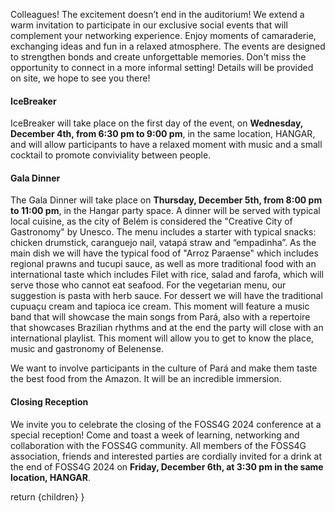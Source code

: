 

<Head>
  <title>Social Events</title>
</Head>

Colleagues! The excitement doesn’t end in the auditorium! We extend a warm invitation to participate in our exclusive social events that will complement your networking experience. Enjoy moments of camaraderie, exchanging ideas and fun in a relaxed atmosphere. The events are designed to strengthen bonds and create unforgettable memories. Don't miss the opportunity to connect in a more informal setting! Details will be provided on site, we hope to see you there!

#### IceBreaker

IceBreaker will take place on the first day of the event, on **Wednesday, December 4th, from 6:30 pm to 9:00 pm**, in the same location, HANGAR, and will allow participants to have a relaxed moment with music and a small cocktail to promote conviviality between people.

#### Gala Dinner

The Gala Dinner will take place on **Thursday, December 5th, from 8:00 pm to 11:00 pm**, in the Hangar party space.
A dinner will be served with typical local cuisine, as the city of Belém is considered the "Creative City of Gastronomy" by Unesco.
The menu includes a starter with typical snacks: chicken drumstick, caranguejo nail, vatapá straw and “empadinha”. As the main dish we will have the typical food of "Arroz Paraense" which includes regional prawns and tucupi sauce, as well as more traditional food with an international taste which includes Filet with rice, salad and farofa, which will serve those who cannot eat seafood. For the vegetarian menu, our suggestion is pasta with herb sauce. For dessert we will have the traditional cupuaçu cream and tapioca ice cream.
This moment will feature a music band that will showcase the main songs from Pará, also with a repertoire that showcases Brazilian rhythms and at the end the party will close with an international playlist. This moment will allow you to get to know the place, music and gastronomy of Belenense.

We want to involve participants in the culture of Pará and make them taste the best food from the Amazon. It will be an incredible immersion.

#### Closing Reception

We invite you to celebrate the closing of the FOSS4G 2024 conference at a special reception! Come and toast a week of learning, networking and collaboration with the FOSS4G community. All members of the FOSS4G association, friends and interested parties are cordially invited for a drink at the end of FOSS4G 2024 on **Friday, December 6th, at 3:30 pm in the same location, HANGAR**.

  return <MdxLayout>{children}</MdxLayout>
}
